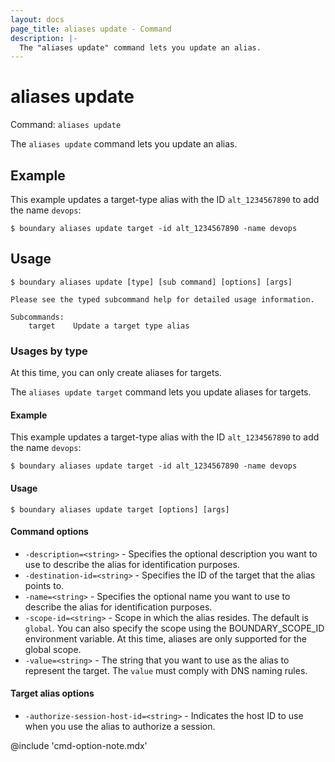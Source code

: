 ```yaml
---
layout: docs
page_title: aliases update - Command
description: |-
  The "aliases update" command lets you update an alias.
---
```


# aliases update

Command: `aliases update`

The `aliases update` command lets you update an alias.

## Example

This example updates a target-type alias with the ID `alt_1234567890` to add the name `devops`:

```shell-session
$ boundary aliases update target -id alt_1234567890 -name devops
```

## Usage

<CodeBlockConfig hideClipboard>

```shell-session
$ boundary aliases update [type] [sub command] [options] [args]

Please see the typed subcommand help for detailed usage information.

Subcommands:
    target    Update a target type alias
```

</CodeBlockConfig>

### Usages by type

At this time, you can only create aliases for targets.

The `aliases update target` command lets you update aliases for targets.

#### Example

This example updates a target-type alias with the ID `alt_1234567890` to add the name `devops`:

```shell-session
$ boundary aliases update target -id alt_1234567890 -name devops
```

#### Usage

<CodeBlockConfig hideClipboard>

```shell-session
$ boundary aliases update target [options] [args]
```

</CodeBlockConfig>

#### Command options

- `-description=<string>` - Specifies the optional description you want to use to describe the alias for identification purposes.
- `-destination-id=<string>` - Specifies the ID of the target that the alias points to.
- `-name=<string>` - Specifies the optional name you want to use to describe the alias for identification purposes.
- `-scope-id=<string>` - Scope in which the alias resides. The default is `global`.
You can also specify the scope using the BOUNDARY_SCOPE_ID environment variable.
At this time, aliases are only supported for the global scope.
- `-value=<string>` - The string that you want to use as the alias to represent the target.
The `value` must comply with DNS naming rules.

#### Target alias options

- `-authorize-session-host-id=<string>` - Indicates the host ID to use when you use the alias to authorize a session.

@include 'cmd-option-note.mdx'